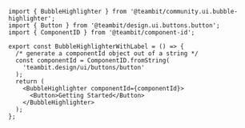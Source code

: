 ```tsx
import { BubbleHighlighter } from '@teambit/community.ui.bubble-highlighter';
import { Button } from '@teambit/design.ui.buttons.button';
import { ComponentID } from '@teambit/component-id';

export const BubbleHighlighterWithLabel = () => {
  /* generate a componentId object out of a string */
  const componentId = ComponentID.fromString(
    'teambit.design/ui/buttons/button'
  );
  return (
    <BubbleHighlighter componentId={componentId}>
      <Button>Getting Started</Button>
    </BubbleHighlighter>
  );
};
```
